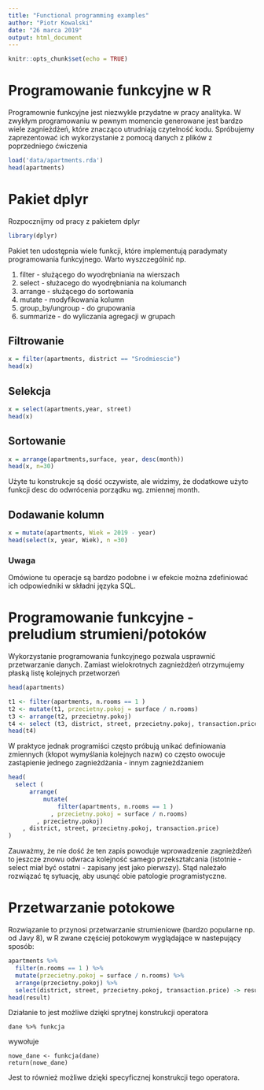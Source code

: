 ```yaml
---
title: "Functional programming examples"
author: "Piotr Kowalski"
date: "26 marca 2019"
output: html_document
---
```


```r
knitr::opts_chunk$set(echo = TRUE)
```

# Programowanie funkcyjne w R

Programownie funkcyjne jest niezwykle przydatne w pracy analityka. W zwykłym programowaniu w pewnym momencie generowane jest bardzo wiele zagnieżdżeń, które znacząco utrudniają czytelność kodu. Spróbujemy zaprezentować ich wykorzystanie z pomocą danych z plików z poprzedniego ćwiczenia

```r
load('data/apartments.rda')
head(apartments)
```

# Pakiet dplyr

Rozpocznijmy od pracy z pakietem dplyr

```r
library(dplyr)
```

Pakiet ten udostępnia wiele funkcji, które implementują paradymaty programowania funkcyjnego. Warto wyszczególnić np. 

1. filter - służącego do wyodrębniania na wierszach
1. select - służacego do wyodrębniania na kolumanch
1. arrange  - służącego do sortowania
1. mutate - modyfikowania kolumn
1. group_by/ungroup - do grupowania
1. summarize - do wyliczania agregacji w grupach

## Filtrowanie

```r
x = filter(apartments, district == "Srodmiescie")
head(x)
```




## Selekcja

```r
x = select(apartments,year, street)
head(x)
```

## Sortowanie

```r
x = arrange(apartments,surface, year, desc(month))
head(x, n=30)
```

Użyte tu konstrukcje są dość oczywiste, ale widzimy, że dodatkowe użyto funkcji desc do odwrócenia porządku wg. zmiennej month.

## Dodawanie kolumn

```r
x = mutate(apartments, Wiek = 2019 - year)
head(select(x, year, Wiek), n =30)
```

### Uwaga

Omówione tu operacje są bardzo podobne i w efekcie można zdefiniować ich odpowiedniki w składni języka SQL.

# Programowanie funkcyjne - preludium strumieni/potoków

Wykorzystanie programowania funkcyjnego pozwala usprawnić przetwarzanie danych. Zamiast wielokrotnych zagnieżdżeń otrzymujemy płaską listę kolejnych przetworzeń

```r
head(apartments)
```


```r
t1 <- filter(apartments, n.rooms == 1 )
t2 <- mutate(t1, przecietny.pokoj = surface / n.rooms)
t3 <- arrange(t2, przecietny.pokoj)
t4 <- select (t3, district, street, przecietny.pokoj, transaction.price)
head(t4)
```

W praktyce jednak programiści często próbują unikać definiowania zmiennych (kłopot wymyślania kolejnych nazw) co często owocuje zastąpienie jednego zagnieżdżania - innym zagnieżdżaniem

```r
head(
  select (
      arrange(
          mutate(
              filter(apartments, n.rooms == 1 )
            , przecietny.pokoj = surface / n.rooms)
        , przecietny.pokoj)
    , district, street, przecietny.pokoj, transaction.price)
)
```

Zauważmy, że nie dość że ten zapis powoduje wprowadzenie zagnieżdżeń to jeszcze znowu odwraca kolejność samego przekształcania (istotnie - select miał być ostatni - zapisany jest jako pierwszy). Stąd należało rozwiązać tę sytuację, aby usunąć obie patologie programistyczne.

# Przetwarzanie potokowe

Rozwiązanie to przynosi przetwarzanie strumieniowe (bardzo popularne np. od Javy 8), w R zwane częściej potokowym wyglądające w nastepujący sposób:

```r
apartments %>%
  filter(n.rooms == 1 ) %>%
  mutate(przecietny.pokoj = surface / n.rooms) %>%
  arrange(przecietny.pokoj) %>%
  select(district, street, przecietny.pokoj, transaction.price) -> result
head(result)
```

Działanie to jest możliwe dzięki sprytnej konstrukcji operatora

```
dane %>% funkcja 
```

wywołuje

```
nowe_dane <- funkcja(dane)
return(nowe_dane)
```

Jest to również możliwe dzięki specyficznej konstrukcji tego operatora.